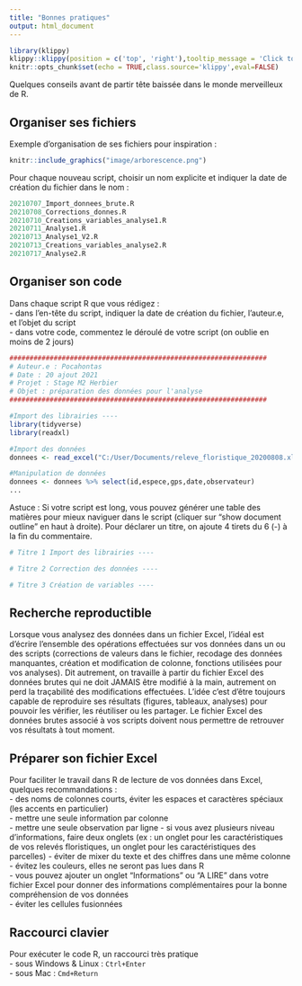 ```yaml
---
title: "Bonnes pratiques"
output: html_document
---
```


```r
library(klippy)
klippy::klippy(position = c('top', 'right'),tooltip_message = 'Click to copy', tooltip_success = 'Done')
knitr::opts_chunk$set(echo = TRUE,class.source='klippy',eval=FALSE)
```

Quelques conseils avant de partir tête baissée dans le monde merveilleux de R.

## Organiser ses fichiers
Exemple d'organisation de ses fichiers pour inspiration :  
```r
knitr::include_graphics("image/arborescence.png")
```

Pour chaque nouveau script, choisir un nom explicite et indiquer la date de création du fichier dans le nom :
```r
20210707_Import_donnees_brute.R
20210708_Corrections_donnes.R
20210710_Creations_variables_analyse1.R
20210711_Analyse1.R
20210713_Analyse1_V2.R
20210713_Creations_variables_analyse2.R
20210717_Analyse2.R
```


## Organiser son code

Dans chaque script R que vous rédigez :  
- dans l'en-tête du script, indiquer la date de création du fichier, l'auteur.e, et l'objet du script  
- dans votre code, commentez le déroulé de votre script (on oublie en moins de 2 jours)  
```r
################################################################
# Auteur.e : Pocahontas
# Date : 20 ajout 2021
# Projet : Stage M2 Herbier
# Objet : préparation des données pour l'analyse
################################################################

#Import des librairies ----
library(tidyverse)
library(readxl)

#Import des données
donnees <- read_excel("C:/User/Documents/releve_floristique_20200808.xlxs",sheet = "Feuil1")

#Manipulation de données
donnees <- donnees %>% select(id,espece,gps,date,observateur)
...
```

Astuce : 
Si votre script est long, vous pouvez générer une table des matières  pour mieux naviguer dans le script (cliquer sur "show document outline" en haut à droite). Pour déclarer un titre, on ajoute 4 tirets du 6 (-) à la fin du commentaire.
```r
# Titre 1 Import des librairies ----

# Titre 2 Correction des données ----

# Titre 3 Création de variables ----
```

## Recherche reproductible

Lorsque vous analysez des données dans un fichier Excel, l'idéal est d'écrire l'ensemble des opérations effectuées sur vos données dans un ou des scripts (corrections de valeurs dans le fichier, recodage des données manquantes, création et modification de colonne, fonctions utilisées pour vos analyses). Dit autrement, on travaille à partir du fichier Excel des données brutes qui ne doit JAMAIS être modifié à la main, autrement on perd la traçabilité des modifications effectuées. L'idée c'est d'être toujours capable de reproduire ses résultats (figures, tableaux, analyses) pour pouvoir les vérifier, les réutiliser ou les partager. Le fichier Excel des données brutes associé à vos scripts doivent nous permettre de retrouver vos résultats à tout moment.

## Préparer son fichier Excel

Pour faciliter le travail dans R de lecture de vos données dans Excel, quelques recommandations :  
- des noms de colonnes courts, éviter les espaces et caractères spéciaux (les accents en particulier)  
- mettre une seule information par colonne  
- mettre une seule observation par ligne
- si vous avez plusieurs niveau d'informations, faire deux onglets (ex : un onglet pour les caractéristiques de vos relevés floristiques, un onglet pour les caractéristiques des parcelles)
- éviter de mixer du texte et des chiffres dans une même colonne  
- évitez les couleurs, elles ne seront pas lues dans R  
- vous pouvez ajouter un onglet "Informations" ou "A LIRE" dans votre fichier Excel pour donner des informations complémentaires pour la bonne compréhension de vos données  
- éviter les cellules fusionnées  

## Raccourci clavier
Pour exécuter le code R, un raccourci très pratique  
- sous Windows & Linux : `Ctrl+Enter`  
- sous Mac : `Cmd+Return`  




